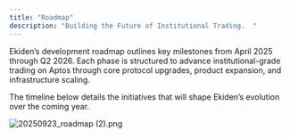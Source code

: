 ```yaml
---
title: "Roadmap"
description: "Building the Future of Institutional Trading.  "
---
```


Ekiden’s development roadmap outlines key milestones from April 2025 through Q2 2026. Each phase is structured to advance institutional-grade trading on Aptos through core protocol upgrades, product expansion, and infrastructure scaling.

The timeline below details the initiatives that will shape Ekiden’s evolution over the coming year.

![20250923_roadmap (2).png](/images/20250923_roadmap\(2\).png)
